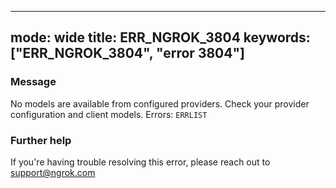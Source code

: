 
---
mode: wide
title: ERR_NGROK_3804
keywords: ["ERR_NGROK_3804", "error 3804"]
---


### Message
No models are available from configured providers. Check your provider configuration and client models. Errors:
`ERRLIST`

<ErrorDetails />



### Further help
If you're having trouble resolving this error, please reach out to [support@ngrok.com](mailto:support@ngrok.com?subject=Help%20with%20ERR_NGROK_3804)

